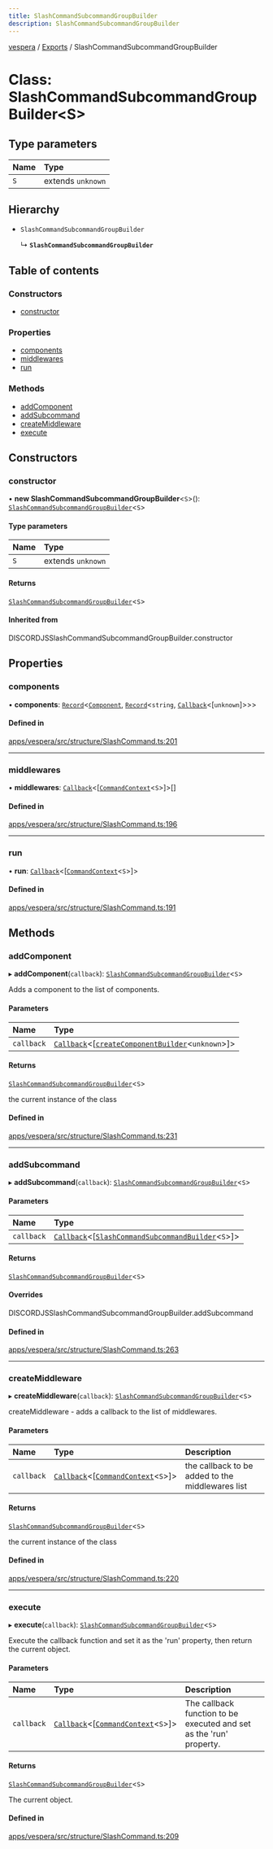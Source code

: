 ```yaml
---
title: SlashCommandSubcommandGroupBuilder
description: SlashCommandSubcommandGroupBuilder
---
```

[vespera](../README) / [Exports](../modules) / SlashCommandSubcommandGroupBuilder

# Class: SlashCommandSubcommandGroupBuilder\<S\>

## Type parameters

| Name | Type |
| :------ | :------ |
| `S` | extends `unknown` |

## Hierarchy

- `SlashCommandSubcommandGroupBuilder`

  ↳ **`SlashCommandSubcommandGroupBuilder`**

## Table of contents

### Constructors

- [constructor](SlashCommandSubcommandGroupBuilder#constructor)

### Properties

- [components](SlashCommandSubcommandGroupBuilder#components)
- [middlewares](SlashCommandSubcommandGroupBuilder#middlewares)
- [run](SlashCommandSubcommandGroupBuilder#run)

### Methods

- [addComponent](SlashCommandSubcommandGroupBuilder#addcomponent)
- [addSubcommand](SlashCommandSubcommandGroupBuilder#addsubcommand)
- [createMiddleware](SlashCommandSubcommandGroupBuilder#createmiddleware)
- [execute](SlashCommandSubcommandGroupBuilder#execute)

## Constructors

### constructor

• **new SlashCommandSubcommandGroupBuilder**\<`S`\>(): [`SlashCommandSubcommandGroupBuilder`](SlashCommandSubcommandGroupBuilder)\<`S`\>

#### Type parameters

| Name | Type |
| :------ | :------ |
| `S` | extends `unknown` |

#### Returns

[`SlashCommandSubcommandGroupBuilder`](SlashCommandSubcommandGroupBuilder)\<`S`\>

#### Inherited from

DISCORDJSSlashCommandSubcommandGroupBuilder.constructor

## Properties

### components

• **components**: [`Record`]( https://www.typescriptlang.org/docs/handbook/utility-types.html#recordkeys-type )\<[`Component`](../interfaces/Component), [`Record`]( https://www.typescriptlang.org/docs/handbook/utility-types.html#recordkeys-type )\<`string`, [`Callback`](../modules#callback)\<[`unknown`]\>\>\>

#### Defined in

[apps/vespera/src/structure/SlashCommand.ts:201](https://github.com/vesperadev/Vespera/blob/1884615/apps/vespera/src/structure/SlashCommand.ts#L201)

___

### middlewares

• **middlewares**: [`Callback`](../modules#callback)\<[[`CommandContext`](CommandContext)\<`S`\>]\>[]

#### Defined in

[apps/vespera/src/structure/SlashCommand.ts:196](https://github.com/vesperadev/Vespera/blob/1884615/apps/vespera/src/structure/SlashCommand.ts#L196)

___

### run

• **run**: [`Callback`](../modules#callback)\<[[`CommandContext`](CommandContext)\<`S`\>]\>

#### Defined in

[apps/vespera/src/structure/SlashCommand.ts:191](https://github.com/vesperadev/Vespera/blob/1884615/apps/vespera/src/structure/SlashCommand.ts#L191)

## Methods

### addComponent

▸ **addComponent**(`callback`): [`SlashCommandSubcommandGroupBuilder`](SlashCommandSubcommandGroupBuilder)\<`S`\>

Adds a component to the list of components.

#### Parameters

| Name | Type |
| :------ | :------ |
| `callback` | [`Callback`](../modules#callback)\<[[`createComponentBuilder`](createComponentBuilder)\<`unknown`\>]\> |

#### Returns

[`SlashCommandSubcommandGroupBuilder`](SlashCommandSubcommandGroupBuilder)\<`S`\>

the current instance of the class

#### Defined in

[apps/vespera/src/structure/SlashCommand.ts:231](https://github.com/vesperadev/Vespera/blob/1884615/apps/vespera/src/structure/SlashCommand.ts#L231)

___

### addSubcommand

▸ **addSubcommand**(`callback`): [`SlashCommandSubcommandGroupBuilder`](SlashCommandSubcommandGroupBuilder)\<`S`\>

#### Parameters

| Name | Type |
| :------ | :------ |
| `callback` | [`Callback`](../modules#callback)\<[[`SlashCommandSubcommandBuilder`](SlashCommandSubcommandBuilder)\<`S`\>]\> |

#### Returns

[`SlashCommandSubcommandGroupBuilder`](SlashCommandSubcommandGroupBuilder)\<`S`\>

#### Overrides

DISCORDJSSlashCommandSubcommandGroupBuilder.addSubcommand

#### Defined in

[apps/vespera/src/structure/SlashCommand.ts:263](https://github.com/vesperadev/Vespera/blob/1884615/apps/vespera/src/structure/SlashCommand.ts#L263)

___

### createMiddleware

▸ **createMiddleware**(`callback`): [`SlashCommandSubcommandGroupBuilder`](SlashCommandSubcommandGroupBuilder)\<`S`\>

createMiddleware - adds a callback to the list of middlewares.

#### Parameters

| Name | Type | Description |
| :------ | :------ | :------ |
| `callback` | [`Callback`](../modules#callback)\<[[`CommandContext`](CommandContext)\<`S`\>]\> | the callback to be added to the middlewares list |

#### Returns

[`SlashCommandSubcommandGroupBuilder`](SlashCommandSubcommandGroupBuilder)\<`S`\>

the current instance of the class

#### Defined in

[apps/vespera/src/structure/SlashCommand.ts:220](https://github.com/vesperadev/Vespera/blob/1884615/apps/vespera/src/structure/SlashCommand.ts#L220)

___

### execute

▸ **execute**(`callback`): [`SlashCommandSubcommandGroupBuilder`](SlashCommandSubcommandGroupBuilder)\<`S`\>

Execute the callback function and set it as the 'run' property, then return the current object.

#### Parameters

| Name | Type | Description |
| :------ | :------ | :------ |
| `callback` | [`Callback`](../modules#callback)\<[[`CommandContext`](CommandContext)\<`S`\>]\> | The callback function to be executed and set as the 'run' property. |

#### Returns

[`SlashCommandSubcommandGroupBuilder`](SlashCommandSubcommandGroupBuilder)\<`S`\>

The current object.

#### Defined in

[apps/vespera/src/structure/SlashCommand.ts:209](https://github.com/vesperadev/Vespera/blob/1884615/apps/vespera/src/structure/SlashCommand.ts#L209)
